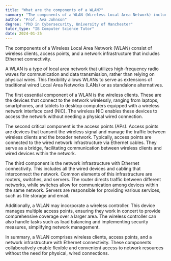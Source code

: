 ```yaml
---
title: "What are the components of a WLAN?"
summary: "The components of a WLAN (Wireless Local Area Network) include wireless clients, access points, and a network infrastructure with Ethernet connectivity."
author: "Prof. Ava Johnson"
degree: "PhD in Cybersecurity, University of Manchester"
tutor_type: "IB Computer Science Tutor"
date: 2024-01-25
---
```


The components of a Wireless Local Area Network (WLAN) consist of wireless clients, access points, and a network infrastructure that includes Ethernet connectivity.

A WLAN is a type of local area network that utilizes high-frequency radio waves for communication and data transmission, rather than relying on physical wires. This flexibility allows WLANs to serve as extensions of traditional wired Local Area Networks (LANs) or as standalone alternatives.

The first essential component of a WLAN is the wireless clients. These are the devices that connect to the network wirelessly, ranging from laptops, smartphones, and tablets to desktop computers equipped with a wireless network interface card (NIC). The wireless NIC enables these devices to access the network without needing a physical wired connection.

The second critical component is the access points (APs). Access points are devices that transmit the wireless signal and manage the traffic between wireless clients and the broader network. Typically, access points are connected to the wired network infrastructure via Ethernet cables. They serve as a bridge, facilitating communication between wireless clients and wired devices within the network.

The third component is the network infrastructure with Ethernet connectivity. This includes all the wired devices and cabling that interconnect the network. Common elements of this infrastructure are routers, switches, and servers. The router directs traffic between different networks, while switches allow for communication among devices within the same network. Servers are responsible for providing various services, such as file storage and email.

Additionally, a WLAN may incorporate a wireless controller. This device manages multiple access points, ensuring they work in concert to provide comprehensive coverage over a larger area. The wireless controller can also handle tasks such as load balancing and implementing security measures, simplifying network management.

In summary, a WLAN comprises wireless clients, access points, and a network infrastructure with Ethernet connectivity. These components collaboratively enable flexible and convenient access to network resources without the need for physical, wired connections.
    